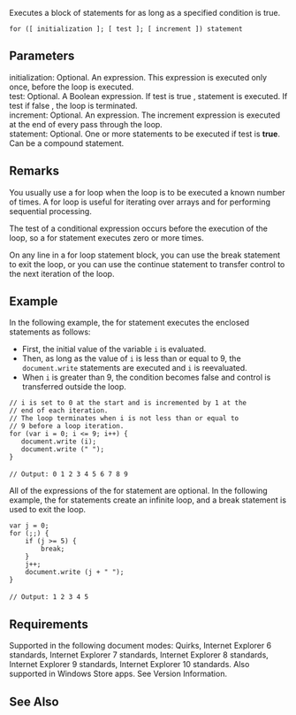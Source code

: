 Executes a block of statements for as long as a specified condition is true.

 for ([ initialization ]; [ test ]; [ increment ]) statement

==Parameters==
; initialization: Optional. An expression. This expression is executed only once, before the loop is executed.
; test: Optional. A Boolean expression. If test is true , statement is executed. If test if false , the loop is terminated.
; increment: Optional. An expression. The increment expression is executed at the end of every pass through the loop.
; statement: Optional. One or more statements to be executed if test is '''true'''. Can be a compound statement.

==Remarks==
You usually use a for loop when the loop is to be executed a known number of times. A for loop is useful for iterating over arrays and for performing sequential processing.

The test of a conditional expression occurs before the execution of the loop, so a for statement executes zero or more times.

On any line in a for loop statement block, you can use the break statement to exit the loop, or you can use the continue statement to transfer control to the next iteration of the loop.


==Example==
In the following example, the for statement executes the enclosed statements as follows:

* First, the initial value of the variable <code>i</code> is evaluated.
* Then, as long as the value of <code>i</code> is less than or equal to 9, the <code>document.write</code> statements are executed and <code>i</code> is reevaluated.
* When <code>i</code> is greater than 9, the condition becomes false and control is transferred outside the loop.
 // i is set to 0 at the start and is incremented by 1 at the
 // end of each iteration.
 // The loop terminates when i is not less than or equal to
 // 9 before a loop iteration.
 for (var i = 0; i &lt;= 9; i++) {
    document.write (i);
    document.write (" ");
 }
 
 // Output: 0 1 2 3 4 5 6 7 8 9
All of the expressions of the for statement are optional. In the following example, the for statements create an infinite loop, and a break statement is used to exit the loop.

 var j = 0;
 for (;;) {
     if (j &gt;= 5) {
         break;
     }
     j++;
     document.write (j + " ");
 }
 
 // Output: 1 2 3 4 5

==Requirements==
Supported in the following document modes: Quirks, Internet Explorer 6 standards, Internet Explorer 7 standards, Internet Explorer 8 standards, Internet Explorer 9 standards, Internet Explorer 10 standards. Also supported in Windows Store apps. See Version Information.


==See Also==

              

              
